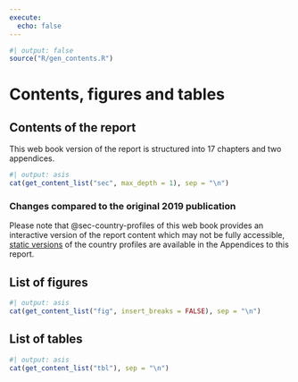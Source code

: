 ```yaml
---
execute:
  echo: false
---
```


```r
#| output: false
source("R/gen_contents.R")
```

# Contents, figures and tables {.unnumbered}

## Contents of the report

This web book version of the report is structured into 17 chapters and two
appendices.

:::{.custom-toc .report-contents}

```r
#| output: asis
cat(get_content_list("sec", max_depth = 1), sep = "\n")
```

:::

### Changes compared to the original 2019 publication

Please note that @sec-country-profiles of this web book provides an
interactive version of the report content which may not be fully accessible,
[static versions](Z_00_country_profiles_old.qmd) of the country profiles are
available in the Appendices to this report.

## List of figures

:::{.custom-toc .list-of-figures}

```r
#| output: asis
cat(get_content_list("fig", insert_breaks = FALSE), sep = "\n")
```

:::

## List of tables

:::{.custom-toc .list-of-tables}

```r
#| output: asis
cat(get_content_list("tbl"), sep = "\n")
```

:::

